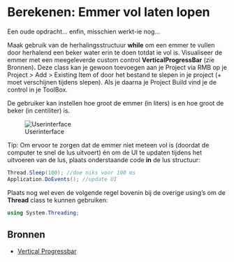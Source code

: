 # Berekenen: Emmer vol laten lopen

Een oude opdracht... enfin, misschien werkt-ie nog... 

Maak gebruik van de herhalingsstructuur **while** om een emmer te vullen door herhalend een beker water erin te doen totdat ie vol is. Visualiseer de emmer met een meegeleverde custom control **VerticalProgressBar** (zie Bronnen)**.** Deze class kan je gewoon toevoegen aan je Project via RMB op je Project > Add > Existing Item of door het bestand te slepen in je project (+ moet verschijnen tijdens slepen). Als je daarna je Project Build vind je de control in je ToolBox.

De gebruiker kan instellen hoe groot de emmer (in liters) is en hoe groot de beker (in centiliter) is.

![Userinterface](figures/Emmer-vol-laten-lopen-ui.png)

Tip: Om ervoor te zorgen dat de emmer niet meteen vol is (doordat de computer te snel de lus uitvoert) én om de UI te updaten tijdens het uitvoeren van de lus, plaats onderstaande code **in** de lus structuur:

```csharp
Thread.Sleep(100); //doe niks voor 100 ms
Application.DoEvents(); //update UI
```

Plaats nog wel even de volgende regel bovenin bij de overige using’s om de **Thread** class te kunnen gebruiken:

```csharp
using System.Threading;
```

## Bronnen

- [Vertical Progressbar](https://www.codeproject.com/Articles/8422/Vertical-ProgressBar)
